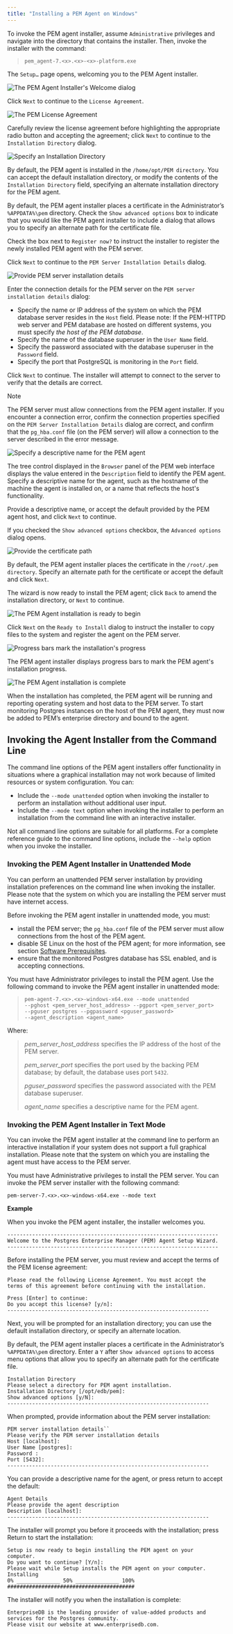 ```yaml
---
title: "Installing a PEM Agent on Windows"
---
```


<div id="installing_pem_agent_on_windows" class="registered_link"></div>




To invoke the PEM agent installer, assume `Administrative` privileges and navigate into the directory that contains the installer. Then, invoke the installer with the command:

> `pem_agent-7.<x>.<x>-<x>-platform.exe`

The `Setup…` page opens, welcoming you to the PEM Agent installer.

![*The PEM Agent Installer&#39;s Welcome dialog*](../images/setup_pem_server_on_existing_postgres_server_welcome_wizard.png)

Click `Next` to continue to the `License Agreement`.

![*The PEM License Agreement*](../images/setup_pem_server_on_same_host_license_agreement.png)

Carefully review the license agreement before highlighting the appropriate radio button and accepting the agreement; click `Next` to continue to the `Installation Directory` dialog.

![*Specify an Installation Directory*](../images/using_the_graphical_installer_to_install_pem_agent_installation_directory.png)

By default, the PEM agent is installed in the `/home/opt/PEM directory`. You can accept the default installation directory, or modify the contents of the `Installation Directory` field, specifying an alternate installation directory for the PEM agent.

By default, the PEM agent installer places a certificate in the Administrator’s `%APPDATA%\pem` directory. Check the `Show advanced options` box to indicate that you would like the PEM agent installer to include a dialog that allows you to specify an alternate path for the certificate file.

Check the box next to `Register now?` to instruct the installer to register the newly installed PEM agent with the PEM server.

Click `Next` to continue to the `PEM Server Installation Details` dialog.

![*Provide PEM server installation details*](../images/using_the_graphical_installer_to_install_pem_agent_pem_server_installation_details.png)

Enter the connection details for the PEM server on the `PEM server installation details` dialog:

-   Specify the name or IP address of the system on which the PEM database server resides in the `Host` field. Please note: If the PEM-HTTPD web server and PEM database are hosted on different systems, you must specify *the host of the PEM database*.
-   Specify the name of the database superuser in the `User Name` field.
-   Specify the password associated with the database superuser in the `Password` field.
-   Specify the port that PostgreSQL is monitoring in the `Port` field.

Click `Next` to continue. The installer will attempt to connect to the server to verify that the details are correct.

<div class="note">

<div class="title">

Note

</div>

The PEM server must allow connections from the PEM agent installer. If you encounter a connection error, confirm the connection properties specified on the `PEM Server Installation Details` dialog are correct, and confirm that the `pg_hba.conf` file (on the PEM server) will allow a connection to the server described in the error message.

</div>

![*Specify a descriptive name for the PEM agent*](../images/using_the_graphical_installer_to_install_pem_agent_agent_details.png)

The tree control displayed in the `Browser` panel of the PEM web interface displays the value entered in the `Description` field to identify the PEM agent. Specify a descriptive name for the agent, such as the hostname of the machine the agent is installed on, or a name that reflects the host's functionality.

Provide a descriptive name, or accept the default provided by the PEM agent host, and click `Next` to continue.

If you checked the `Show advanced options` checkbox, the `Advanced options` dialog opens.

![*Provide the certificate path*](../images/using_an_rpm_package_to_install_the_pem_agent_advanced_options_certificate_path.png)

By default, the PEM agent installer places the certificate in the `/root/.pem directory`. Specify an alternate path for the certificate or accept the default and click `Next`.

The wizard is now ready to install the PEM agent; click `Back` to amend the installation directory, or `Next` to continue.

![*The PEM Agent installation is ready to begin*](../images/using_the_graphical_installer_to_install_pem_agent_installation_in_progress%20.png)

Click `Next` on the `Ready to Install` dialog to instruct the installer to copy files to the system and register the agent on the PEM server.

![*Progress bars mark the installation&#39;s progress*](../images/using_the_graphical_installer_to_install_pem_agent__installating_creating_certificates.png)

The PEM agent installer displays progress bars to mark the PEM agent's installation progress.

![*The PEM Agent installation is complete*](../images/using_the_graphical_installer_to_install_pem_agent_installation_complete.png)

When the installation has completed, the PEM agent will be running and reporting operating system and host data to the PEM server. To start monitoring Postgres instances on the host of the PEM agent, they must now be added to PEM’s enterprise directory and bound to the agent.

## Invoking the Agent Installer from the Command Line



The command line options of the PEM agent installers offer functionality in situations where a graphical installation may not work because of limited resources or system configuration. You can:

-   Include the `--mode unattended` option when invoking the installer to perform an installation without additional user input.
-   Include the `--mode text` option when invoking the installer to perform an installation from the command line with an interactive installer.

Not all command line options are suitable for all platforms. For a complete reference guide to the command line options, include the `--help` option when you invoke the installer.

### Invoking the PEM Agent Installer in Unattended Mode



You can perform an unattended PEM server installation by providing installation preferences on the command line when invoking the installer. Please note that the system on which you are installing the PEM server must have internet access.

Before invoking the PEM agent installer in unattended mode, you must:

-   install the PEM server; the `pg_hba.conf` file of the PEM server must allow connections from the host of the PEM agent.
-   disable SE Linux on the host of the PEM agent; for more information, see section [Software Prerequisites](../#software_prerequisites).
-   ensure that the monitored Postgres database has SSL enabled, and is accepting connections.

You must have Administrator privileges to install the PEM agent. Use the following command to invoke the PEM agent installer in unattended mode:

> `pem-agent-7.<x>.<x>-windows-x64.exe --mode unattended`  
> `--pghost <pem_server_host_address> --pgport <pem_server_port>`  
> `--pguser postgres --pgpassword <pguser_password>`  
> `--agent_description <agent_name>`

Where:

> *pem\_server\_host\_address* specifies the IP address of the host of the PEM server.
>
> *pem\_server\_port* specifies the port used by the backing PEM database; by default, the database uses port `5432`.
>
> *pguser\_password* specifies the password associated with the PEM database superuser.
>
> *agent\_name* specifies a descriptive name for the PEM agent.

### Invoking the PEM Agent Installer in Text Mode



You can invoke the PEM agent installer at the command line to perform an interactive installation if your system does not support a full graphical installation. Please note that the system on which you are installing the agent must have access to the PEM server.

You must have Administrative privileges to install the PEM server. You can invoke the PEM server installer with the following command:

    pem-server-7.<x>.<x>-windows-x64.exe --mode text

**Example**

When you invoke the PEM agent installer, the installer welcomes you.

    --------------------------------------------------------------------
    Welcome to the Postgres Enterprise Manager (PEM) Agent Setup Wizard.
    --------------------------------------------------------------------

Before installing the PEM server, you must review and accept the terms of the PEM license agreement:

    Please read the following License Agreement. You must accept the
    terms of this agreement before continuing with the installation.

    Press [Enter] to continue:
    Do you accept this license? [y/n]:
    -----------------------------------------------------------------

Next, you will be prompted for an installation directory; you can use the default installation directory, or specify an alternate location.

By default, the PEM agent installer places a certificate in the Administrator’s `%APPDATA%\pem` directory. Enter a `Y` after `Show advanced options` to access menu options that allow you to specify an alternate path for the certificate file.

    Installation Directory
    Please select a directory for PEM agent installation.
    Installation Directory [/opt/edb/pem]:
    Show advanced options [y/N]:
    -----------------------------------------------------------------

When prompted, provide information about the PEM server installation:

    PEM server installation details``
    Please verify the PEM server installation details
    Host [localhost]:
    User Name [postgres]:
    Password :
    Port [5432]:
    -----------------------------------------------------------------

You can provide a descriptive name for the agent, or press return to accept the default:

    Agent Details
    Please provide the agent description
    Description [localhost]:
    -----------------------------------------------------------------

The installer will prompt you before it proceeds with the installation; press Return to start the installation:

    Setup is now ready to begin installing the PEM agent on your
    computer.
    Do you want to continue? [Y/n]:
    Please wait while Setup installs the PEM agent on your computer.
    Installing
    0% ______________ 50% ______________ 100%
    #########################################

The installer will notify you when the installation is complete:

    EnterpriseDB is the leading provider of value-added products and services for the Postgres community.
    Please visit our website at www.enterprisedb.com.

